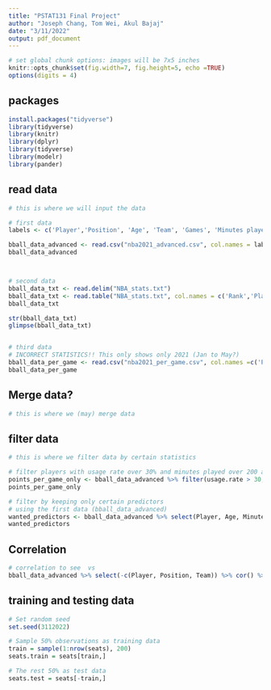 ```yaml
---
title: "PSTAT131 Final Project"
author: "Joseph Chang, Tom Wei, Akul Bajaj"
date: "3/11/2022"
output: pdf_document
---
```


```r
# set global chunk options: images will be 7x5 inches
knitr::opts_chunk$set(fig.width=7, fig.height=5, echo =TRUE)
options(digits = 4)
```

## packages

```r
install.packages("tidyverse")
library(tidyverse)
library(knitr)
library(dplyr)
library(tidyverse)
library(modelr)
library(pander)
```

## read data
```r
# this is where we will input the data 

# first data 
labels <- c('Player','Position', 'Age', 'Team', 'Games', 'Minutes played', 'Player Efficiency Rating', 'true shooting percentage', '3-point attempt rate', 'free-throw attempt rate', 'offensive rebound percentage', 'defensive rebound percentage', 'total rebound percentage', 'assist percentage', 'steal percentage', 'block percentage', 'turnover percentage', 'usage rate', 'offensive win shares', 'defensive win shares', 'win shares','win shares per 48 minutes', 'Offensive Box Plus/Minus', 'Defensive Box Plus/Minus','Box Plus/Minus','Value Over Replacement')

bball_data_advanced <- read.csv("nba2021_advanced.csv", col.names = labels, na= "XXX")
bball_data_advanced



# second data
bball_data_txt <- read.delim("NBA_stats.txt")
bball_data_txt <- read.table("NBA_stats.txt", col.names = c('Rank','Player','Position','Age','Team', 'Games','Games Started', 'Minutes Played', 'field goals', 'field goal attempted', 'field goal percentage', '3-point field goals', '3-point field goals attempted', 'three-point percentage', '2-field goals', '2-point field goals attempted', '2-point percentage', 'effective field goal percentage', 'free throws', 'free throws attempted', 'free throw percentage', 'offensive rebounds', 'defensive rebounds','total rebounds', 'assists', 'steals','blocks','turnovers' , 'fouls','points per game'), na = "XXX")
bball_data_txt

str(bball_data_txt)
glimpse(bball_data_txt)


# third data
# INCORRECT STATISTICS!! This only shows only 2021 (Jan to May?)
bball_data_per_game <- read.csv("nba2021_per_game.csv", col.names =c('Player','Position', 'Age', 'Team', 'Games', 'Games Started', 'Minutes played', 'field goals', 'field goal attempted', 'field goal percentage', '3-point field goals', '3-point field goals attempted', 'three-point percentage', '2-field goals', '2-point field goals attempted', '2-point percentage', 'effective field goal percentage', 'free throws', 'free throws attempted', 'free throw percentage', 'offensive rebounds', 'defensive rebounds','total rebounds', 'assists', 'steals','blocks','turnovers' , 'fouls','points per game'), na= "XXX")
bball_data_per_game

```

## Merge data?
```r
# this is where we (may) merge data
```

## filter data
```r
# this is where we filter data by certain statistics

# filter players with usage rate over 30% and minutes played over 200 along with other of their main statistics
points_per_game_only <- bball_data_advanced %>% filter(usage.rate > 30, Minutes.played > 200) %>% select(Player, Age, Minutes.played:true.shooting.percentage, usage.rate, win.shares:Value.Over.Replacement)
points_per_game_only

# filter by keeping only certain predictors
# using the first data (bball_data_advanced)
wanted_predictors <- bball_data_advanced %>% select(Player, Age, Minutes.played:true.shooting.percentage, usage.rate, win.shares:Value.Over.Replacement)
wanted_predictors
```

## Correlation
```r
# correlation to see  vs 
bball_data_advanced %>% select(-c(Player, Position, Team)) %>% cor() %>% round(5) 
```


## training and testing data
```r
# Set random seed
set.seed(3112022)

# Sample 50% observations as training data
train = sample(1:nrow(seats), 200)
seats.train = seats[train,]

# The rest 50% as test data
seats.test = seats[-train,]
```









